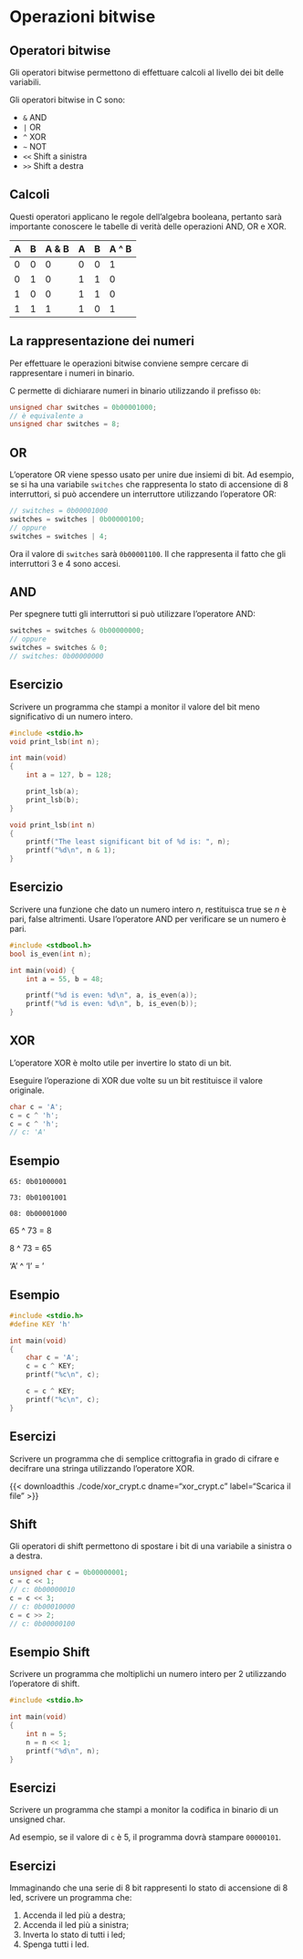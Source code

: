 # Operazioni bitwise

## Operatori bitwise

Gli operatori bitwise permettono di effettuare calcoli al livello dei bit delle variabili. 

Gli operatori bitwise in C sono:

- `&` AND
- `|` OR
- `^` XOR
- `~` NOT
- `<<` Shift a sinistra
- `>>` Shift a destra

## Calcoli

Questi operatori applicano le regole dell'algebra booleana, pertanto sarà importante conoscere le tabelle di verità delle operazioni AND, OR e XOR.

| A | B | A & B | A | B | A ^ B | ~A |
|---|---|---------|--------|---------|---|
| 0 | 0 |    0    |   0    |    0    |   1    |
| 0 | 1 |    0    |   1    |    1    |  0    |
| 1 | 0 |    0    |   1    |    1    | 0    |
| 1 | 1 |    1    |   1    |    0    | 1    |

## La rappresentazione dei numeri

Per effettuare le operazioni bitwise conviene sempre cercare di rappresentare i numeri in binario.

C permette di dichiarare numeri in binario utilizzando il prefisso `0b`:

```c
unsigned char switches = 0b00001000;
// è equivalente a
unsigned char switches = 8;
```

## OR

L'operatore OR viene spesso usato per unire due insiemi di bit. Ad esempio, se si ha una variabile `switches` che rappresenta lo stato di accensione di 8 interruttori, si può accendere un interruttore utilizzando l'operatore OR:

```c
// switches = 0b00001000
switches = switches | 0b00000100;
// oppure
switches = switches | 4;
```

Ora il valore di `switches` sarà `0b00001100`. Il che rappresenta il fatto che gli interruttori 3 e 4 sono accesi.

## AND

Per spegnere tutti gli interruttori si può utilizzare l'operatore AND:

```c
switches = switches & 0b00000000;
// oppure
switches = switches & 0;
// switches: 0b00000000
```

## Esercizio

Scrivere un programma che stampi a monitor il valore del bit meno significativo di un numero intero.

```c
#include <stdio.h>
void print_lsb(int n);

int main(void)
{
    int a = 127, b = 128;

    print_lsb(a);
    print_lsb(b);
}

void print_lsb(int n)
{
    printf("The least significant bit of %d is: ", n);
    printf("%d\n", n & 1);
}
```

## Esercizio

Scrivere una funzione che dato un numero intero $n$, restituisca true se $n$ è pari, false altrimenti. Usare l'operatore AND per verificare se un numero è pari.

```c
#include <stdbool.h>
bool is_even(int n);

int main(void) {
    int a = 55, b = 48;

    printf("%d is even: %d\n", a, is_even(a));
    printf("%d is even: %d\n", b, is_even(b));
}
```

## XOR

L'operatore XOR è molto utile per invertire lo stato di un bit.

::: {.callout-note}
Eseguire l'operazione di XOR due volte su un bit restituisce il valore originale.

```c
char c = 'A';
c = c ^ 'h';
c = c ^ 'h';
// c: 'A'
```
:::

## Esempio

`65: 0b01000001`

`73: 0b01001001`

`08: 0b00001000`

65 ^ 73 = 8

8 ^ 73 = 65

'A' ^ 'I' = '\b'

## Esempio

```c
#include <stdio.h>
#define KEY 'h'

int main(void)
{
    char c = 'A';
    c = c ^ KEY;
    printf("%c\n", c);

    c = c ^ KEY;
    printf("%c\n", c);
}

```

## Esercizi

Scrivere un programma che di semplice crittografia in grado di cifrare e decifrare una stringa utilizzando l'operatore XOR.

{{< downloadthis ./code/xor_crypt.c dname="xor_crypt.c" label="Scarica il file" >}}

## Shift

Gli operatori di shift permettono di spostare i bit di una variabile a sinistra o a destra.

```c
unsigned char c = 0b00000001;
c = c << 1;
// c: 0b00000010
c = c << 3;
// c: 0b00010000
c = c >> 2;
// c: 0b00000100
```

## Esempio Shift

Scrivere un programma che moltiplichi un numero intero per 2 utilizzando l'operatore di shift.

```c
#include <stdio.h>

int main(void)
{
    int n = 5;
    n = n << 1;
    printf("%d\n", n);
}
```

## Esercizi

Scrivere un programma che stampi a monitor la codifica in binario di un unsigned char.

Ad esempio, se il valore di `c` è 5, il programma dovrà stampare `00000101`.

## Esercizi

Immaginando che una serie di 8 bit rappresenti lo stato di accensione di 8 led, scrivere un programma che:

1. Accenda il led più a destra;
2. Accenda il led più a sinistra;
3. Inverta lo stato di tutti i led;
4. Spenga tutti i led.
